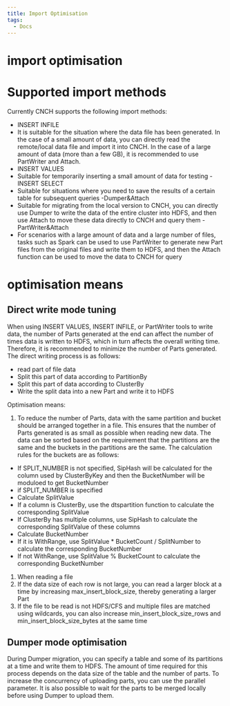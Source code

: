 ```yaml
---
title: Import Optimisation
tags:
  - Docs
---
```


# import optimisation

# Supported import methods

Currently CNCH supports the following import methods:

- INSERT INFILE
- It is suitable for the situation where the data file has been generated. In the case of a small amount of data, you can directly read the remote/local data file and import it into CNCH. In the case of a large amount of data (more than a few GB), it is recommended to use PartWriter and Attach.
- INSERT VALUES
- Suitable for temporarily inserting a small amount of data for testing
  -INSERT SELECT
- Suitable for situations where you need to save the results of a certain table for subsequent queries
  -Dumper&Attach
- Suitable for migrating from the local version to CNCH, you can directly use Dumper to write the data of the entire cluster into HDFS, and then use Attach to move these data directly to CNCH and query them
  -PartWriter&Attach
- For scenarios with a large amount of data and a large number of files, tasks such as Spark can be used to use PartWriter to generate new Part files from the original files and write them to HDFS, and then the Attach function can be used to move the data to CNCH for query

# optimisation means

## Direct write mode tuning

When using INSERT VALUES, INSERT INFILE, or PartWriter tools to write data, the number of Parts generated at the end can affect the number of times data is written to HDFS, which in turn affects the overall writing time. Therefore, it is recommended to minimize the number of Parts generated. The direct writing process is as follows:

- read part of file data
- Split this part of data according to PartitionBy
- Split this part of data according to ClusterBy
- Write the split data into a new Part and write it to HDFS

Optimisation means:

1. To reduce the number of Parts, data with the same partition and bucket should be arranged together in a file. This ensures that the number of Parts generated is as small as possible when reading new data. The data can be sorted based on the requirement that the partitions are the same and the buckets in the partitions are the same. The calculation rules for the buckets are as follows:

- If SPLIT_NUMBER is not specified, SipHash will be calculated for the column used by ClusterByKey and then the BucketNumber will be moduloed to get BucketNumber
- if SPLIT_NUMBER is specified
- Calculate SplitValue
- If a column is ClusterBy, use the dtspartition function to calculate the corresponding SplitValue
- If ClusterBy has multiple columns, use SipHash to calculate the corresponding SplitValue of these columns
- Calculate BucketNumber
- If it is WithRange, use SplitValue \* BucketCount / SplitNumber to calculate the corresponding BucketNumber
- If not WithRange, use SplitValue % BucketCount to calculate the corresponding BucketNumber

1. When reading a file
2. If the data size of each row is not large, you can read a larger block at a time by increasing max_insert_block_size, thereby generating a larger Part
3. If the file to be read is not HDFS/CFS and multiple files are matched using wildcards, you can also increase min_insert_block_size_rows and min_insert_block_size_bytes at the same time

## Dumper mode optimisation

During Dumper migration, you can specify a table and some of its partitions at a time and write them to HDFS. The amount of time required for this process depends on the data size of the table and the number of parts. To increase the concurrency of uploading parts, you can use the parallel parameter. It is also possible to wait for the parts to be merged locally before using Dumper to upload them.
